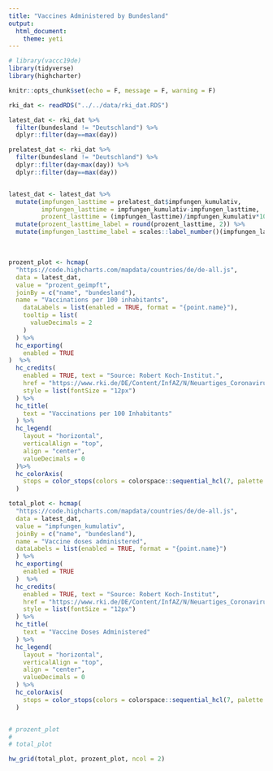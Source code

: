 ```yaml
---
title: "Vaccines Administered by Bundesland"
output: 
  html_document:
    theme: yeti
---
```





```r
# library(vaccc19de)
library(tidyverse)
library(highcharter)

knitr::opts_chunk$set(echo = F, message = F, warning = F)

rki_dat <- readRDS("../../data/rki_dat.RDS")

latest_dat <- rki_dat %>% 
  filter(bundesland != "Deutschland") %>% 
  dplyr::filter(day==max(day))

prelatest_dat <- rki_dat %>% 
  filter(bundesland != "Deutschland") %>% 
  dplyr::filter(day<max(day)) %>% 
  dplyr::filter(day==max(day))


latest_dat <- latest_dat %>% 
  mutate(impfungen_lasttime = prelatest_dat$impfungen_kumulativ,
         impfungen_lasttime = impfungen_kumulativ-impfungen_lasttime,
         prozent_lasttime = (impfungen_lasttime)/impfungen_kumulativ*100) %>% 
  mutate(prozent_lasttime_label = round(prozent_lasttime, 2)) %>% 
  mutate(impfungen_lasttime_label = scales::label_number()(impfungen_lasttime) %>% str_remove_all("\\.0"))
```


<br>

```r
    
prozent_plot <- hcmap(
  "https://code.highcharts.com/mapdata/countries/de/de-all.js",
  data = latest_dat,
  value = "prozent_geimpft",
  joinBy = c("name", "bundesland"),
  name = "Vaccinations per 100 inhabitants",
    dataLabels = list(enabled = TRUE, format = "{point.name}"),
    tooltip = list(
      valueDecimals = 2
    )
  ) %>%
  hc_exporting(
    enabled = TRUE
)  %>% 
  hc_credits(
    enabled = TRUE, text = "Source: Robert Koch-Institut.",
    href = "https://www.rki.de/DE/Content/InfAZ/N/Neuartiges_Coronavirus/Daten/Impfquoten-Tab.html",
    style = list(fontSize = "12px")
  ) %>%
  hc_title(
    text = "Vaccinations per 100 Inhabitants"
  ) %>% 
  hc_legend(
    layout = "horizontal",
    verticalAlign = "top",
    align = "center",
    valueDecimals = 0
  )%>%
  hc_colorAxis(
    stops = color_stops(colors = colorspace::sequential_hcl(7, palette = "Blues 3", rev = T))
  )

total_plot <- hcmap(
  "https://code.highcharts.com/mapdata/countries/de/de-all.js",
  data = latest_dat,
  value = "impfungen_kumulativ",
  joinBy = c("name", "bundesland"),
  name = "Vaccine doses administered",
  dataLabels = list(enabled = TRUE, format = "{point.name}")
  ) %>%
  hc_exporting(
    enabled = TRUE
  )  %>% 
  hc_credits(
    enabled = TRUE, text = "Source: Robert Koch-Institut",
    href = "https://www.rki.de/DE/Content/InfAZ/N/Neuartiges_Coronavirus/Daten/Impfquoten-Tab.html",
    style = list(fontSize = "12px")
  ) %>%
  hc_title(
    text = "Vaccine Doses Administered"
  ) %>% 
  hc_legend(
    layout = "horizontal",
    verticalAlign = "top",
    align = "center",
    valueDecimals = 0
  ) %>%
  hc_colorAxis(
    stops = color_stops(colors = colorspace::sequential_hcl(7, palette = "Mint", rev = T))
  )


# prozent_plot
# 
# total_plot

hw_grid(total_plot, prozent_plot, ncol = 2)

```


<!-- ```{r, out.width="100%"} -->

<!-- prozent_plot <- hcmap( -->
<!--   "https://code.highcharts.com/mapdata/countries/de/de-all.js", -->
<!--   data = latest_dat, -->
<!--   value = "prozent_lasttime", -->
<!--   joinBy = c("name", "bundesland"), -->
<!--   name = "% der Bevölkerung geimpft", -->
<!--     dataLabels = list(enabled = TRUE, format = "{point.name}"), -->
<!--     tooltip = list( -->
<!--       valueDecimals = 2, -->
<!--       valueSuffix = "%" -->
<!--     ) -->
<!--   ) %>% -->
<!--   hc_exporting( -->
<!--     enabled = TRUE -->
<!-- )  %>%  -->
<!--   hc_credits( -->
<!--     enabled = TRUE, text = "Quelle: Robert Koch-Institut.", -->
<!--     href = "https://www.rki.de/DE/Content/InfAZ/N/Neuartiges_Coronavirus/Daten/Impfquoten-Tab.html", -->
<!--     style = list(fontSize = "12px") -->
<!--   ) %>% -->
<!--   hc_title( -->
<!--     text = "Prozent der Bevölkerung geimpft" -->
<!--   ) %>%  -->
<!--   hc_legend( -->
<!--     layout = "horizontal", -->
<!--     verticalAlign = "top", -->
<!--     align = "center", -->
<!--     valueDecimals = 0 -->
<!--   )%>% -->
<!--   hc_colorAxis( -->
<!--     stops = color_stops(colors = colorspace::sequential_hcl(7, palette = "Blues 3", rev = T)) -->
<!--   ) -->

<!-- total_plot <- hcmap( -->
<!--   "https://code.highcharts.com/mapdata/countries/de/de-all.js", -->
<!--   data = latest_dat, -->
<!--   value = "impfungen_lasttime", -->
<!--   joinBy = c("name", "bundesland"), -->
<!--   name = "Anzahl der Impfungen", -->
<!--   dataLabels = list(enabled = TRUE, format = "{point.name}") -->
<!--   ) %>% -->
<!--   hc_exporting( -->
<!--     enabled = TRUE -->
<!--   )  %>%  -->
<!--   hc_credits( -->
<!--     enabled = TRUE, text = "Quelle: Robert Koch-Institut", -->
<!--     href = "https://www.rki.de/DE/Content/InfAZ/N/Neuartiges_Coronavirus/Daten/Impfquoten-Tab.html", -->
<!--     style = list(fontSize = "12px") -->
<!--   ) %>% -->
<!--   hc_title( -->
<!--     text = " Anzahl der Impfungen" -->
<!--   ) %>%  -->
<!--   hc_legend( -->
<!--     layout = "horizontal", -->
<!--     verticalAlign = "top", -->
<!--     align = "center", -->
<!--     valueDecimals = 0 -->
<!--   ) %>% -->
<!--   hc_colorAxis( -->
<!--     stops = color_stops(colors = colorspace::sequential_hcl(7, palette = "Mint", rev = T)) -->
<!--   ) -->


<!-- # prozent_plot -->
<!-- #  -->
<!-- # total_plot -->

<!-- hw_grid(total_plot, prozent_plot, ncol = 2) -->

<!-- ``` -->


